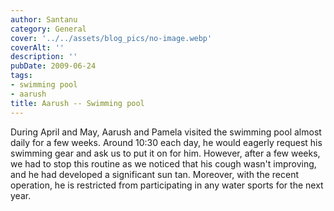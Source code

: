 ```yaml
---
author: Santanu
category: General
cover: '../../assets/blog_pics/no-image.webp'
coverAlt: ''
description: ''
pubDate: 2009-06-24
tags:
- swimming pool
- aarush
title: Aarush -- Swimming pool
---
```


During April and May, Aarush and Pamela visited the swimming pool almost daily for a few weeks. Around 10:30 each day, he would eagerly request his swimming gear and ask us to put it on for him. However, after a few weeks, we had to stop this routine as we noticed that his cough wasn't improving, and he had developed a significant sun tan. Moreover, with the recent operation, he is restricted from participating in any water sports for the next year.